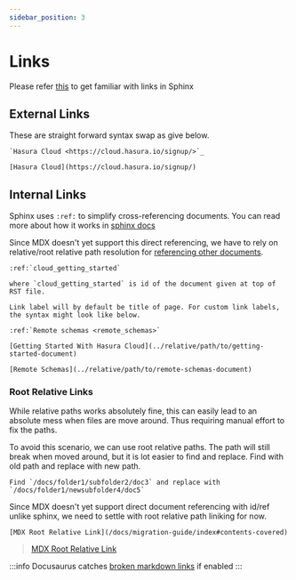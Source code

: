 ```yaml
---
sidebar_position: 3
---
```



# Links

Please refer [this](https://www.sphinx-doc.org/en/master/usage/restructuredtext/basics.html?highlight=links#hyperlinks) to get familiar with links in Sphinx

## External Links

These are straight forward syntax swap as give below.

<Tabs>
  <TabItem value="sphinx" label="Sphinx - RST" default>

    `Hasura Cloud <https://cloud.hasura.io/signup/>`_

  </TabItem>
  <TabItem value="docusaurus" label="Docusaurus - MDX">

    [Hasura Cloud](https://cloud.hasura.io/signup/)

  </TabItem>
</Tabs>

## Internal Links

Sphinx uses `:ref:` to simplify cross-referencing documents. You can read more about how it works in [sphinx docs](https://www.sphinx-doc.org/en/master/usage/restructuredtext/roles.html#ref-role)

Since MDX doesn't yet support this direct referencing, we have to rely on relative/root relative path resolution for [referencing other documents](https://docusaurus.io/docs/docs-markdown-features#referencing-other-documents).

<Tabs>
  <TabItem value="sphinx" label="Sphinx - RST" default>

    :ref:`cloud_getting_started`

    where `cloud_getting_started` is id of the document given at top of RST file.
    
    Link label will by default be title of page. For custom link labels, the syntax might look like below.

    :ref:`Remote schemas <remote_schemas>`

  </TabItem>
  <TabItem value="docusaurus" label="Docusaurus - MDX">

    [Getting Started With Hasura Cloud](../relative/path/to/getting-started-document)

    [Remote Schemas](../relative/path/to/remote-schemas-document)

  </TabItem>
</Tabs>

### Root Relative Links

While relative paths works absolutely fine, this can easily lead to an absolute mess when files are move around. Thus requiring manual effort to fix the paths.

To avoid this scenario, we can use root relative paths. The path will still break when moved around, but it is lot easier to find and replace. Find with old path and replace with new path.

```
Find `/docs/folder1/subfolder2/doc3` and replace with `/docs/folder1/newsubfolder4/doc5`
```

Since MDX doesn't yet support direct document referencing with id/ref unlike sphinx, we need to settle with root relative path liniking for now.

`[MDX Root Relative Link](/docs/migration-guide/index#contents-covered)`

> [MDX Root Relative Link](/docs/migration-guide/index#contents-covered)

:::info
Docusaurus catches [broken markdown links](https://docusaurus.io/docs/api/docusaurus-config#onbrokenmarkdownlinks) if enabled
:::

